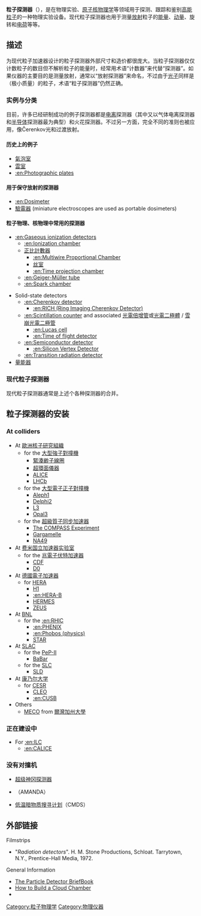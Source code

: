 {{Link style|time=2015-12-13T14:50:57+00:00}}
'''粒子探测器'''（{{lang-en|Particle detector}}），是在物理实验、[[原子核物理学|原子核物理学]]等领域用于探测、跟踪和鉴别[[高能粒子|高能粒子]]的一种物理实验设备。现代粒子探测器也用于测量[[放射|放射]]粒子的[[能量|能量]]、[[动量|动量]]、旋转和[[电荷|电荷]]等等。

== 描述 ==
为现代粒子加速器设计的粒子探测器外部尺寸和造价都很庞大。当粒子探测器仅仅计数粒子的数目但不解析粒子的能量时，经常用术语“计数器”来代替“探测器”。如果仪器的主要目的是测量放射，通常以“放射探测器”来命名，不过由于[[光子|光子]]同样是（极小质量）的粒子，术语“粒子探测器”仍然正确。
=== 实例与分类 ===
目前，许多已经研制成功的例子探测器都是[[电离|电离]]探测器（其中又以气体电离探测器和[[半导体|半导体]]探测器最为典型）和火花探测器。不过另一方面，完全不同的准则也被应用，像Čerenkov光和过渡放射。
==== 历史上的例子 ====
* [[氣泡室|氣泡室]]
* [[雲室|雲室]]
* [[:en:Photographic_plates|:en:Photographic plates]]

==== 用于保守放射的探测器 ====
* [[:en:Dosimeter|:en:Dosimeter]]
* [[驗電器|驗電器]] (miniature electroscopes are used as portable dosimeters)

==== 粒子物理、核物理中常用的探测器 ====
* [[:en:Gaseous_ionization_detectors|:en:Gaseous ionization detectors]]
** [[:en:Ionization_chamber|:en:Ionization chamber]]
** [[正比計數器|正比計數器]]
*** [[:en:Multiwire_Proportional_Chamber|:en:Multiwire Proportional Chamber]]
*** [[丝室|丝室]]
*** [[:en:Time_projection_chamber|:en:Time projection chamber]]
** [[:en:Geiger-Müller_tube|:en:Geiger-Müller tube]]
** [[:en:Spark_chamber|:en:Spark chamber]]

* Solid-state detectors
** [[:en:Cherenkov_detector|:en:Cherenkov detector]]
*** [[:en:RICH_(Ring_Imaging_Cherenkov_Detector)|:en:RICH (Ring Imaging Cherenkov Detector)]]
** [[:en:Scintillation_counter|:en:Scintillation counter]] and associated [[光電倍增管|光電倍增管]]或[[光電二極體|光電二極體]] / [[雪崩光電二極管|雪崩光電二極管]]
*** [[:en:Lucas_cell|:en:Lucas cell]]
*** [[:en:Time_of_flight_detector|:en:Time of flight detector]]
** [[:en:Semiconductor_detector|:en:Semiconductor detector]]
*** [[:en:Silicon_Vertex_Detector|:en:Silicon Vertex Detector]]
** [[:en:Transition_radiation_detector|:en:Transition radiation detector]]
* [[量能器_(粒子物理)|量能器]]

=== 现代粒子探测器 ===
现代粒子探测器通常是上述个各种探测器的合并。

== 粒子探测器的安装 ==
=== At colliders ===
* At [[歐洲核子研究組織|歐洲核子研究組織]]
**for the [[大型強子對撞機|大型強子對撞機]]
***[[緊湊緲子線圈|緊湊緲子線圈]]
***[[超環面儀器|超環面儀器]]
***[[大型离子对撞机实验|ALICE]]
***[[LHCb|LHCb]]
**for the [[大型電子正子對撞機|大型電子正子對撞機]]
*** [[:en:Aleph_(CERN)|Aleph]][http://teachers.web.cern.ch/teachers/archiv/HST2001/detectors/trackdata/ALEPH.htm]
*** [[:en:Delphi_(CERN)|Delphi]][https://web.archive.org/web/20131122135000/http://delphiwww.cern.ch/]
*** [[:en:L3_(CERN)|L3]]
*** [[大型電子正子對撞機|Opal]][http://opal.web.cern.ch/Opal]
**for the [[超級質子同步加速器|超級質子同步加速器]]
***[[:en:COMPASS_experiment|The COMPASS Experiment]]
***[https://web.archive.org/web/20040319021454/http://hepweb.rl.ac.uk/ppUKpics/POW/pr_980624.html Gargamelle]
***[https://web.archive.org/web/20080913215850/http://na49info.cern.ch/ NA49]
*At [[费米国立加速器实验室|费米国立加速器实验室]]
**for the [[兆電子伏特加速器|兆電子伏特加速器]]
***[http://hyperphysics.phy-astr.gsu.edu/hbase/particles/fermidet.html CDF]
***[http://www-d0.fnal.gov/ D0]
*At [[德國電子加速器|德國電子加速器]]
**for [[:en:Hera_(particle_accelerator)|HERA]]
***[[:en:H1_(particle_detector)|H1]]
***[[:en:HERA-B|:en:HERA-B]]
***[[:en:HERMES_experiment|HERMES]]
***[[:en:Zeus_(particle_detector)|ZEUS]]
*At [[布鲁克黑文国家实验室|BNL]]
**for the [[:en:RHIC|:en:RHIC]]
***[[:en:PHENIX|:en:PHENIX]]
***[[:en:Phobos_(physics)|:en:Phobos (physics)]]
***[https://web.archive.org/web/20081108051432/http://www.star.bnl.gov/ STAR]
*At [[SLAC國家加速器實驗室|SLAC]]
**for the [http://www.slac.stanford.edu/grp/ad/ADPEPII/ADPEPII.html PeP-II]
*** [[BaBar实验|BaBar]]
**for the [http://www2.slac.stanford.edu/vvc/experiments/slc.html SLC]
***[http://www2.slac.stanford.edu/vvc/detectors.html SLD]
*At [[康乃尔大学|康乃尔大学]]
**for [[:en:Cornell_Electron_Storage_Ring|CESR]]
***[[:en:CLEO_(particle_detector)|CLEO]]
***[[:en:CUSB|:en:CUSB]]
*Others
**[https://archive.is/20121215054522/http://meco.ps.uci.edu/ MECO] from [[爾灣加州大學|爾灣加州大學]]

=== 正在建设中 ===
*For [[:en:ILC|:en:ILC]]
**[[:en:CALICE|:en:CALICE]]
=== 没有对撞机 ===
*[[超级神冈探测器|超级神冈探测器]]
*{{link-en|南极μ子与中微子探测阵列|Antarctic Muon And Neutrino Detector Array}}（AMANDA）
*[[低温暗物质搜寻计划|低温暗物质搜寻计划]]（CMDS）

== 外部链接 ==
;Filmstrips
* "''Radiation detectors''". H. M. Stone Productions, Schloat. Tarrytown, N.Y., Prentice-Hall Media, 1972.

;General Information
*[https://web.archive.org/web/20080526095654/http://rd11.web.cern.ch/RD11/rkb/titleD.html The Particle Detector BriefBook]
*[http://www.lns.cornell.edu/~adf4/cloud.html How to Build a Cloud Chamber]
*{{cite conference
 | last=Grupen | first=C.
 | title=Physics of Particle Detection
 | booktitle=AIP Conference Proceedings, Instrumentation in Elementary Particle Physics, VIII
 | pages=3–34 | volume=536
 | publisher=Dordrecht, D. Reidel Publishing Co.
 | date=June 28-July 10 1999 | location=Istanbul
 | doi=10.1063/1.1361756 }}


{{Sensors}}

[[Category:粒子物理学|Category:粒子物理学]]
[[Category:物理仪器|Category:物理仪器]]
